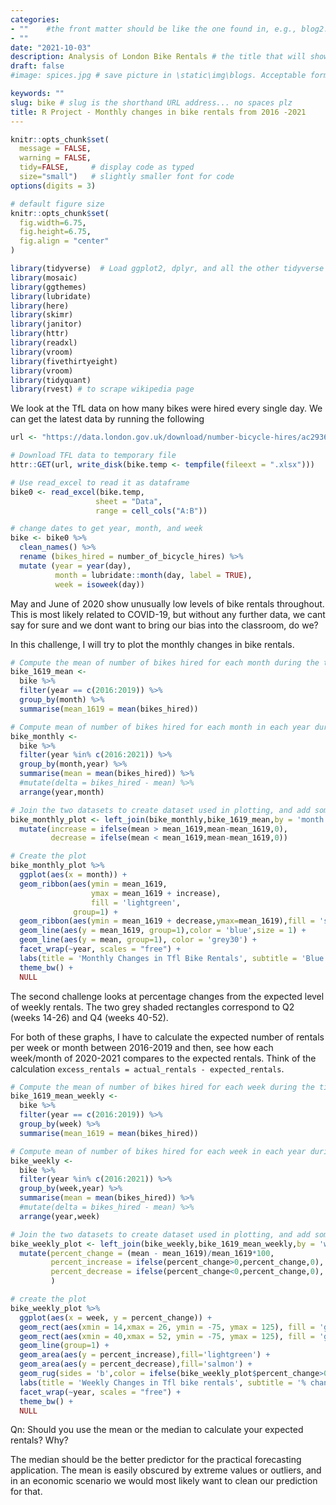 ```yaml
---
categories:  
- ""    #the front matter should be like the one found in, e.g., blog2.md. It cannot be like the normal Rmd we used
- ""
date: "2021-10-03"
description: Analysis of London Bike Rentals # the title that will show up once someone gets to this page
draft: false
#image: spices.jpg # save picture in \static\img\blogs. Acceptable formats= jpg, jpeg, or png . Your iPhone pics wont work

keywords: ""
slug: bike # slug is the shorthand URL address... no spaces plz
title: R Project - Monthly changes in bike rentals from 2016 -2021
---
```


```r
knitr::opts_chunk$set(
  message = FALSE, 
  warning = FALSE,
  tidy=FALSE,     # display code as typed
  size="small")   # slightly smaller font for code
options(digits = 3)

# default figure size
knitr::opts_chunk$set(
  fig.width=6.75, 
  fig.height=6.75,
  fig.align = "center"
)
```


```r
library(tidyverse)  # Load ggplot2, dplyr, and all the other tidyverse packages
library(mosaic)
library(ggthemes)
library(lubridate)
library(here)
library(skimr)
library(janitor)
library(httr)
library(readxl)
library(vroom)
library(fivethirtyeight)
library(vroom)
library(tidyquant)
library(rvest) # to scrape wikipedia page
```


We look at the TfL data on how many bikes were hired every single day. We can get the latest data by running the following

```r
url <- "https://data.london.gov.uk/download/number-bicycle-hires/ac29363e-e0cb-47cc-a97a-e216d900a6b0/tfl-daily-cycle-hires.xlsx"

# Download TFL data to temporary file
httr::GET(url, write_disk(bike.temp <- tempfile(fileext = ".xlsx")))

# Use read_excel to read it as dataframe
bike0 <- read_excel(bike.temp,
                   sheet = "Data",
                   range = cell_cols("A:B"))

# change dates to get year, month, and week
bike <- bike0 %>% 
  clean_names() %>% 
  rename (bikes_hired = number_of_bicycle_hires) %>% 
  mutate (year = year(day),
          month = lubridate::month(day, label = TRUE),
          week = isoweek(day))
```

May and June of 2020 show unusually low levels of bike rentals throughout. This is most likely related to COVID-19, but without any further data, we cant say for sure and we dont want to bring our bias into the classroom, do we?

In this challenge, I will try to plot the monthly changes in bike rentals.

```r
# Compute the mean of number of bikes hired for each month during the time period 2016-19
bike_1619_mean <- 
  bike %>% 
  filter(year == c(2016:2019)) %>% 
  group_by(month) %>% 
  summarise(mean_1619 = mean(bikes_hired))

# Compute mean of number of bikes hired for each month in each year during the time period 2016-21
bike_monthly <-
  bike %>% 
  filter(year %in% c(2016:2021)) %>% 
  group_by(month,year) %>% 
  summarise(mean = mean(bikes_hired)) %>% 
  #mutate(delta = bikes_hired - mean) %>% 
  arrange(year,month)

# Join the two datasets to create dataset used in plotting, and add some features needed
bike_monthly_plot <- left_join(bike_monthly,bike_1619_mean,by = 'month') %>% 
  mutate(increase = ifelse(mean > mean_1619,mean-mean_1619,0),
         decrease = ifelse(mean < mean_1619,mean-mean_1619,0))

# Create the plot
bike_monthly_plot %>% 
  ggplot(aes(x = month)) +
  geom_ribbon(aes(ymin = mean_1619,
                  ymax = mean_1619 + increase),
                  fill = 'lightgreen',
              group=1) +
  geom_ribbon(aes(ymin = mean_1619 + decrease,ymax=mean_1619),fill = 'salmon',group=1) +
  geom_line(aes(y = mean_1619, group=1),color = 'blue',size = 1) +
  geom_line(aes(y = mean, group=1), color = 'grey30') +
  facet_wrap(~year, scales = "free") +
  labs(title = 'Monthly Changes in Tfl Bike Rentals', subtitle = 'Blue line represents monthly average from 2016-19', y = 'Bike Rentals', x = 'Month') +
  theme_bw() +
  NULL
```


The second challenge looks at percentage changes from the expected level of weekly rentals. The two grey shaded rectangles correspond to Q2 (weeks 14-26) and Q4 (weeks 40-52).

For both of these graphs, I have to calculate the expected number of rentals per week or month between 2016-2019 and then, see how each week/month of 2020-2021 compares to the expected rentals. Think of the calculation `excess_rentals = actual_rentals - expected_rentals`. 

```r
# Compute the mean of number of bikes hired for each week during the time period 2016-19
bike_1619_mean_weekly <- 
  bike %>% 
  filter(year == c(2016:2019)) %>% 
  group_by(week) %>% 
  summarise(mean_1619 = mean(bikes_hired))

# Compute mean of number of bikes hired for each week in each year during the time period 2016-21
bike_weekly <-
  bike %>% 
  filter(year %in% c(2016:2021)) %>% 
  group_by(week,year) %>% 
  summarise(mean = mean(bikes_hired)) %>% 
  #mutate(delta = bikes_hired - mean) %>% 
  arrange(year,week)

# Join the two datasets to create dataset used in plotting, and add some features needed
bike_weekly_plot <- left_join(bike_weekly,bike_1619_mean_weekly,by = 'week') %>% 
  mutate(percent_change = (mean - mean_1619)/mean_1619*100,
         percent_increase = ifelse(percent_change>0,percent_change,0),
         percent_decrease = ifelse(percent_change<0,percent_change,0),
         )

# create the plot
bike_weekly_plot %>% 
  ggplot(aes(x = week, y = percent_change)) +
  geom_rect(aes(xmin = 14,xmax = 26, ymin = -75, ymax = 125), fill = 'grey95') +
  geom_rect(aes(xmin = 40,xmax = 52, ymin = -75, ymax = 125), fill = 'grey95') +
  geom_line(group=1) +
  geom_area(aes(y = percent_increase),fill='lightgreen') +
  geom_area(aes(y = percent_decrease),fill='salmon') +
  geom_rug(sides = 'b',color = ifelse(bike_weekly_plot$percent_change>0,'lightgreen','salmon')) +
  labs(title = 'Weekly Changes in Tfl bike rentals', subtitle = '% change from 2016-19 weekly averages calculated between 2016-2019', x = 'Week',y = 'Percentage Change (%)', caption = "Source: TfL, London Data Store") +
  facet_wrap(~year, scales = "free") +
  theme_bw() +
  NULL
```


Qn: Should you use the mean or the median to calculate your expected rentals? Why?

The median should be the better predictor for the practical forecasting application. The mean is easily obscured by extreme values or outliers, and in an economic scenario we would most likely want to clean our prediction for that.
